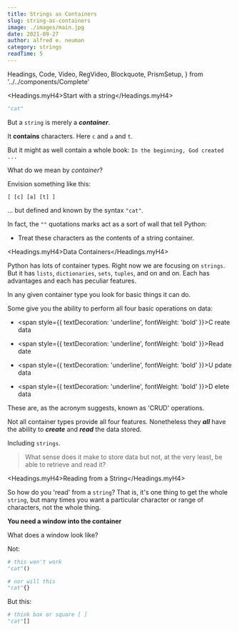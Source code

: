 ```yaml
---
title: Strings as Containers
slug: string-as-containers
image: ./images/main.jpg
date: 2021-09-27
author: alfred e. neuman
category: strings
readTime: 5
---
```


  Headings,
  Code,
  Video,
  RegVideo,
  Blockquote,
  PrismSetup,
} from '../../components/Complete'

<Headings.myH4>Start with a string</Headings.myH4>

```python
"cat"
```

But a `string` is merely a **_container_**.

It **contains** characters. Here `c` and `a` and `t`.

But it might as well contain a whole book: `In the beginning, God created ...`

What do we mean by _container_?

Envision something like this:

`[ [c] [a] [t] ]`

... but defined and known by the syntax `"cat"`.

In fact, the `""` quotations marks act as a sort of wall that tell Python:

- Treat these characters as the contents of a string container.

<Headings.myH4>Data Containers</Headings.myH4>

Python has lots of container types. Right now we are focusing on `strings`. But it has `lists`, `dictionaries`, `sets`, `tuples`, and on and on. Each has advantages and each has peculiar features.

In any given container type you look for basic things it can do.

Some give you the ability to perform all four basic operations on data:

<div style={{marginBottom: '2rem'}}>

- <span style={{ textDecoration: 'underline', fontWeight: 'bold' }}>C</span>
  reate data

- <span style={{ textDecoration: 'underline', fontWeight: 'bold' }}>R</span>ead
  date

- <span style={{ textDecoration: 'underline', fontWeight: 'bold' }}>U</span>
  pdate data

- <span style={{ textDecoration: 'underline', fontWeight: 'bold' }}>D</span>
  elete data

</div>

These are, as the acronym suggests, known as 'CRUD' operations.

Not all container types provide all four features. Nonetheless they **_all_** have the ability to **_create_** and **_read_** the data stored.

Including `strings`.

<Blockquote display="info">
  What sense does it make to store data but not, at the very least, be able to
  retrieve and read it?
</Blockquote>

<Headings.myH4>Reading from a String</Headings.myH4>

So how do you 'read' from a `string`? That is, it's one thing to get the whole `string`, but many times you want a particular character or range of characters, not the whole thing.

**You need a window into the container**

What does a window look like?

Not:

```python
# this won't work
"cat"()

# nor will this
"cat"{}
```

But this:

```python
# think box or square [ ]
"cat"[]
```
